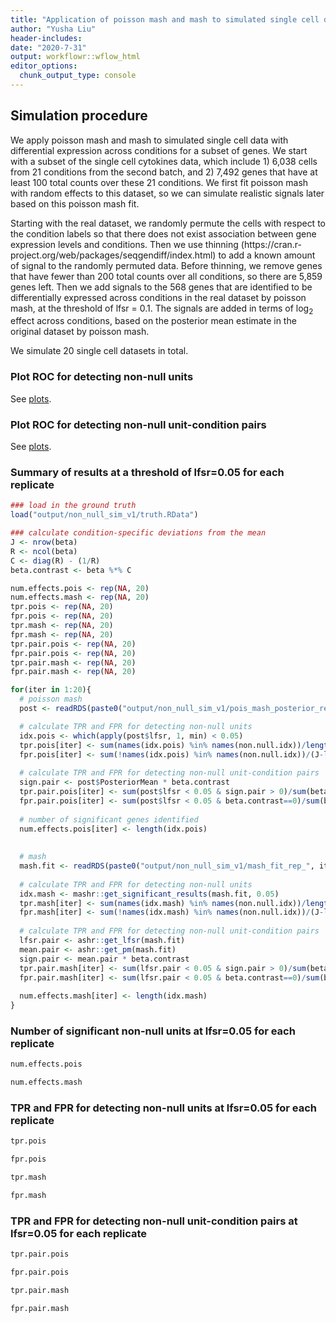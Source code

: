 ```yaml
---
title: "Application of poisson mash and mash to simulated single cell data with signal (setting 1)"
author: "Yusha Liu"
header-includes:
date: "2020-7-31"
output: workflowr::wflow_html
editor_options:
  chunk_output_type: console
---
```


## Simulation procedure
We apply poisson mash and mash to simulated single cell data with differential expression across conditions for a subset of genes. We start with a subset of the single cell cytokines data, which include 1) 6,038 cells from 21 conditions from the second batch, and 2) 7,492 genes that have at least 100 total counts over these 21 conditions. We first fit poisson mash with random effects to this dataset, so we can simulate realistic signals later based on this poisson mash fit.

Starting with the real dataset, we randomly permute the cells with respect to the condition labels so that there does not exist association between gene expression levels and conditions. Then we use thinning (https://cran.r-project.org/web/packages/seqgendiff/index.html) to add a known amount of signal to the randomly permuted data. Before thinning, we remove genes that have fewer than 200 total counts over all conditions, so there are 5,859 genes left. Then we add signals to the 568 genes that are identified to be differentially expressed across conditions in the real dataset by poisson mash, at the threshold of lfsr = 0.1. The signals are added in terms of $\log_2$ effect across conditions, based on the posterior mean estimate in the original dataset by poisson mash.

We simulate 20 single cell datasets in total.


### Plot ROC for detecting non-null units
See [plots](https://yushaliu.github.io/poisson_mash/non_null_units_v1.pdf). \


### Plot ROC for detecting non-null unit-condition pairs
See [plots](https://yushaliu.github.io/poisson_mash/non_null_pairs_v1.pdf). \


### Summary of results at a threshold of lfsr=0.05 for each replicate
```r
### load in the ground truth
load("output/non_null_sim_v1/truth.RData")

### calculate condition-specific deviations from the mean
J <- nrow(beta)
R <- ncol(beta)
C <- diag(R) - (1/R)
beta.contrast <- beta %*% C

num.effects.pois <- rep(NA, 20)
num.effects.mash <- rep(NA, 20)
tpr.pois <- rep(NA, 20)
fpr.pois <- rep(NA, 20)
tpr.mash <- rep(NA, 20)
fpr.mash <- rep(NA, 20)
tpr.pair.pois <- rep(NA, 20)
fpr.pair.pois <- rep(NA, 20)
tpr.pair.mash <- rep(NA, 20)
fpr.pair.mash <- rep(NA, 20)

for(iter in 1:20){
  # poisson mash
  post <- readRDS(paste0("output/non_null_sim_v1/pois_mash_posterior_rep_", iter, ".Rds"))

  # calculate TPR and FPR for detecting non-null units
  idx.pois <- which(apply(post$lfsr, 1, min) < 0.05)
  tpr.pois[iter] <- sum(names(idx.pois) %in% names(non.null.idx))/length(non.null.idx)
  fpr.pois[iter] <- sum(!names(idx.pois) %in% names(non.null.idx))/(J-length(non.null.idx))
    
  # calculate TPR and FPR for detecting non-null unit-condition pairs
  sign.pair <- post$PosteriorMean * beta.contrast
  tpr.pair.pois[iter] <- sum(post$lfsr < 0.05 & sign.pair > 0)/sum(beta.contrast!=0)
  fpr.pair.pois[iter] <- sum(post$lfsr < 0.05 & beta.contrast==0)/sum(beta.contrast==0)
  
  # number of significant genes identified
  num.effects.pois[iter] <- length(idx.pois)
  
  
  # mash
  mash.fit <- readRDS(paste0("output/non_null_sim_v1/mash_fit_rep_", iter, ".Rds"))
  
  # calculate TPR and FPR for detecting non-null units
  idx.mash <- mashr::get_significant_results(mash.fit, 0.05)
  tpr.mash[iter] <- sum(names(idx.mash) %in% names(non.null.idx))/length(non.null.idx)
  fpr.mash[iter] <- sum(!names(idx.mash) %in% names(non.null.idx))/(J-length(non.null.idx))
    
  # calculate TPR and FPR for detecting non-null unit-condition pairs
  lfsr.pair <- ashr::get_lfsr(mash.fit)
  mean.pair <- ashr::get_pm(mash.fit)
  sign.pair <- mean.pair * beta.contrast
  tpr.pair.mash[iter] <- sum(lfsr.pair < 0.05 & sign.pair > 0)/sum(beta.contrast!=0)
  fpr.pair.mash[iter] <- sum(lfsr.pair < 0.05 & beta.contrast==0)/sum(beta.contrast==0)
  
  num.effects.mash[iter] <- length(idx.mash)
}

```


### Number of significant non-null units at lfsr=0.05 for each replicate
```r
num.effects.pois

num.effects.mash

```


### TPR and FPR for detecting non-null units at lfsr=0.05 for each replicate
```r
tpr.pois

fpr.pois

tpr.mash

fpr.mash

```


### TPR and FPR for detecting non-null unit-condition pairs at lfsr=0.05 for each replicate
```r
tpr.pair.pois

fpr.pair.pois

tpr.pair.mash

fpr.pair.mash

```